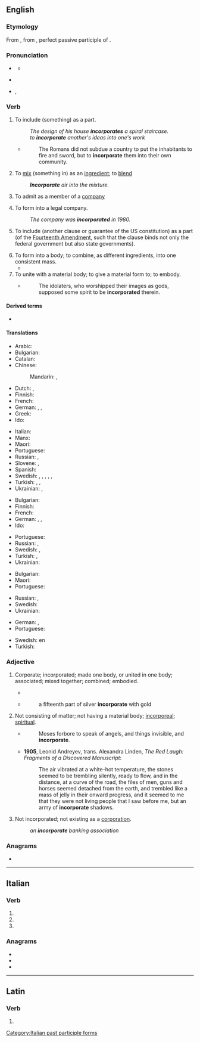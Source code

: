 ==English==

===Etymology===
From {{der|en|enm}}, from {{der|en|LL|incorporātus}}, perfect passive participle of {{m|la|incorporō||to embody, to incorporate}}.

===Pronunciation===
* {{a|Canada}} {{IPA|en|/ɪŋˈkɔɹpɚe(ɪ)t/}}
** {{audio|en|en-ca-incorporate.ogg|Audio (CA)}}
* {{a|RP}} {{IPA|en|/ɪŋˈkɔː(ɹ).pəɹ.eɪt/}}
* {{a|US}} {{enPR|ĭnkôr'pərāt}}, {{IPA|en|/ɪŋˈkɔɹpɚeɪt/}}

===Verb===
{{en-verb|incorporat}}

# {{lb|en|transitive}} To include (something) as a part.
#: ''The design of his house '''incorporates''' a spiral staircase.''
#: ''to '''incorporate''' another's ideas into one's work''
#* {{rfdatek|en|Addison}}
#*: The Romans did not subdue a country to put the inhabitants to fire and sword, but to '''incorporate''' them into their own community.
# {{lb|en|transitive}} To [[mix]] (something in) as an [[ingredient]]; to [[blend]]
#: '''''Incorporate''' air into the mixture.''
# {{lb|en|transitive}} To admit as a member of a [[company]]
# {{lb|en|transitive}} To form into a legal company.
#: ''The company was '''incorporated''' in 1980.''
# {{lb|en|US|legal}} To include (another clause or guarantee of the US constitution) as a part (of the [[w:Fourteenth Amendment to the United States Constitution|Fourteenth Amendment]], such that the clause binds not only the federal government but also state governments).
# To form into a body; to combine, as different ingredients, into one consistent mass.
#* {{RQ:Shakespeare Romeo and Juliet|II|vi|passage=By your leaves, you shall not stay alone, / Till holy church '''incorporate''' two in one.}}
# To unite with a material body; to give a material form to; to embody.
#* {{rfdatek|en|Bishop Stillingfleet}}
#*: The idolaters, who worshipped their images as gods, supposed some spirit to be '''incorporated''' therein.

====Derived terms====
* {{l|en|incorporated}}<!--adjective-->

====Translations====
{{trans-top|include as a part or ingredient}}
* Arabic: {{t|ar|دَمَجَ}}
* Bulgarian: {{t+|bg|включвам}}
* Catalan: {{t+|ca|incorporar}}
* Chinese:
*: Mandarin: {{t+|cmn|组成}}, {{t+|cmn|组成}}
* Dutch: {{t+|nl|inbouwen}}, {{t+|nl|inlijven}}
* Finnish: {{t|fi|sisällyttää}}
* French: {{t+|fr|incorporer}}
* German: {{t+|de|enthalten}}, {{t+|de|beinhalten}}, {{t+|de|hinzufügen}}
* Greek: {{t+|el|ενσωματώνω}}
* Ido: {{t+|io|enkorpigar}}
{{trans-mid}}
* Italian: {{t+|it|incorporare}}
* Manx: {{t|gv|cochorpaghey}}
* Maori: {{t|mi|komokomo}}
* Portuguese: {{t+|pt|incorporar}}
* Russian: {{t+|ru|включа́ть|impf}}, {{t+|ru|включи́ть|pf}}
* Slovene: {{t|sl|vključiti}}, {{t|sl|vključevati}}
* Spanish: {{t+|es|incorporar}}
* Swedish: {{t|sv|arbeta in}}, {{t+|sv|innefatta}}, {{t+|sv|införliva}}, {{t+|sv|inkorporera}}, {{t+|sv|inlemma}}, {{t+|sv|lägga till}}
* Turkish: {{t+|tr|içermek}}, {{t+|tr|ihtiva etmek}}, {{t+|tr|kapsamak}}
* Ukrainian: {{t|uk|включа́ти|impf}}, {{t|uk|включи́ти|impf}}
{{trans-bottom}}

{{trans-top|mix, blend}}
* Bulgarian: {{t+|bg|смесвам}}
* Finnish: {{t+|fi|sekoittaa}}
* French: {{t+|fr|incorporer}}
* German: {{t+|de|einbinden}}, {{t|de|inkorporieren}}, {{t+|de|integrieren}}
* Ido: {{t+|io|enkorpigar}}
{{trans-mid}}
* Portuguese: {{t+|pt|incorporar}}
* Russian: {{t+|ru|сме́шивать|impf}}, {{t+|ru|смеша́ть|pf}}
* Swedish: {{t+|sv|blanda}}, {{t+|sv|legera}}
* Turkish: {{t+|tr|katmak}}, {{t|tr|dahil etmek}}
* Ukrainian: {{t|uk|змі́шувати}}
{{trans-bottom}}

{{trans-top|admit as a member of a company}}
* Bulgarian: {{t|bg|приемам за член}}
* Maori: {{t|mi|kaporeihana}}
* Portuguese: {{t+|pt|incorporar}}
{{trans-mid}}
* Russian: {{t+|ru|принима́ть|impf}}, {{t+|ru|приня́ть|pf}}
* Swedish: {{t+|sv|uppta}}
* Ukrainian: {{t|uk|прийма́ти|impf}}
{{trans-bottom}}

{{trans-top|form into a legal company}}
* German: {{t+|de|gründen}}, {{t+|de|einverleiben}}
* Portuguese: {{t+|pt|incorporar}}
{{trans-mid}}
* Swedish: {{l|sv|göra till}} en {{t+|sv|korporation}}
* Turkish: {{l|tr|firma}} {{t+|tr|kurmak}}
{{trans-bottom}}

===Adjective===
{{en-adj}}

# {{lb|en|obsolete}} Corporate; incorporated; made one body, or united in one body; associated; mixed together; combined; embodied.
#* {{RQ:Shakespeare Midsummer|III|ii|passage=As if our hands, our sides, voices, and minds / Had been '''incorporate'''.}}
#* {{rfdatek|en|Francis Bacon}}
#*: a fifteenth part of silver '''incorporate''' with gold
# Not consisting of matter; not having a material body; [[incorporeal]]; [[spiritual]].
#* {{rfdatek|en|Sir Walter Raleigh}}
#*: Moses forbore to speak of angels, and things invisible, and '''incorporate'''.
#* '''1905''', Leonid Andreyev, trans. Alexandra Linden, ''The Red Laugh: Fragments of a Discovered Manuscript'':
#*: The air vibrated at a white-hot temperature, the stones seemed to be trembling silently, ready to flow, and in the distance, at a curve of the road, the files of men, guns and horses seemed detached from the earth, and trembled like a mass of jelly in their onward progress, and it seemed to me that they were not living people that I saw before me, but an army of '''incorporate''' shadows.
# Not incorporated; not existing as a [[corporation]].
#: ''an '''incorporate''' banking association''

===Anagrams===
* {{anagrams|en|a=aceinooprrt|procreation}}

----

==Italian==

===Verb===
{{head|it|verb form}}

# {{inflection of|it|incorporare||2|p|pres|indc}}
# {{inflection of|it|incorporare||2|p|impr}}
# {{feminine plural of|it|incorporato}}

===Anagrams===
* {{l|it|crepitarono}}
* {{l|it|patrocinerò}}
* {{l|it|portoricane}}

[[Category:Italian past participle forms]]

----

==Latin==

===Verb===
{{la-verb-form|incorporāte}}

# {{inflection of|la|incorporō||2|p|pres|actv|impr}}